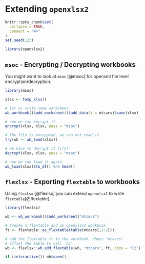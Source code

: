 # Extending `openxlsx2`

```r
knitr::opts_chunk$set(
  collapse = TRUE,
  comment = "#>"
)
set.seed(123)
```



```r
library(openxlsx2)
```

## `msoc` - Encrypting / Decrypting workbooks

You might want to look at `msoc` [@msoc] for openxml file level encryption/decryption.

```r
library(msoc)

xlsx <- temp_xlsx()

# let us write some worksheet
wb_workbook()$add_worksheet()$add_data(x = mtcars)$save(xlsx)

# now we can encrypt it
encrypt(xlsx, xlsx, pass = "msoc")

# the file is encrypted, we can not read it
try(wb <- wb_load(xlsx))

# we have to decrypt it first
decrypt(xlsx, xlsx, pass = "msoc")

# now we can load it again
wb_load(xlsx)$to_df() %>% head()
```


## `flexlsx` - Exporting `flextable` to workbooks

Using `flexlsx` [@flexlsx] you can extend `openxlsx2` to write `flextable`[@flextable].

```r
library(flexlsx)

wb <- wb_workbook()$add_worksheet("mtcars")

# Create a flextable and an openxlsx2 workbook
ft <- flextable::as_flextable(table(mtcars[,1:2]))

# add the flextable ft to the workbook, sheet "mtcars"
# offset the table to cell 'C2'
wb <- flexlsx::wb_add_flextable(wb, "mtcars", ft, dims = "C2")

if (interactive()) wb$open()
```

